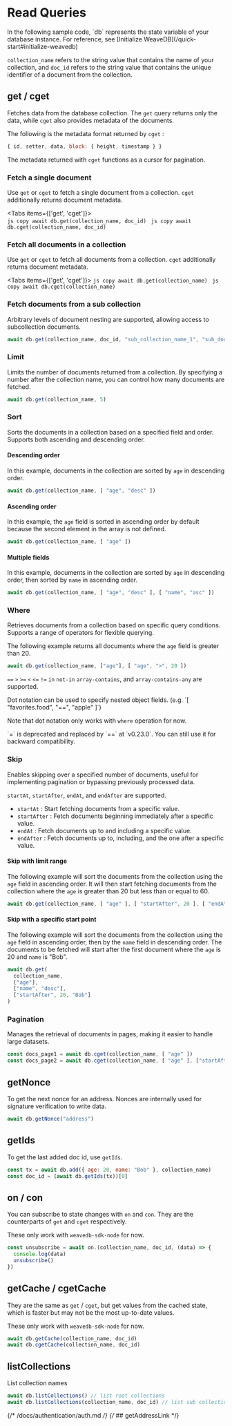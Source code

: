 
# Read Queries

<Callout type="info" emoji="💡">
In the following sample code, `db` represents the state variable of your database instance. For reference, see [Initialize WeaveDB](/quick-start#initialize-weavedb)

`collection_name` refers to the string value that contains the name of your collection, and `doc_id` refers to the string value that contains the unique identifier of a document from the collection.
</Callout>

## get / cget

Fetches data from the database collection. The `get` query returns only the data, while `cget` also provides metadata of the documents.

The following is the metadata format returned by `cget` :

```js filename="metadata"
{ id, setter, data, block: { height, timestamp } }
```

The metadata returned with `cget` functions as a cursor for pagination.

### Fetch a single document

Use `get` or `cget` to fetch a single document from a collection. `cget` additionally returns document metadata.

<Tabs items={['get', 'cget']}>
  <Tab>  
    ```js copy
    await db.get(collection_name, doc_id)
    ```
  </Tab>
  <Tab>
    ```js copy
    await db.cget(collection_name, doc_id)
    ```
  </Tab>
</Tabs>

### Fetch all documents in a collection

Use `get` or `cget` to fetch all documents from a collection. `cget` additionally returns document metadata.

<Tabs items={['get', 'cget']}>
  <Tab>
    ```js copy
    await db.get(collection_name)
    ```
  </Tab>
  <Tab>
    ```js copy
    await db.cget(collection_name)
    ```
  </Tab>
</Tabs>

### Fetch documents from a sub collection

Arbitrary levels of document nesting are supported, allowing access to subcollection documents.

```js copy
await db.get(collection_name, doc_id, "sub_collection_name_1", "sub_doc_id_1", "sub_collection_name_2")
```

### Limit

Limits the number of documents returned from a collection. By specifying a number after the collection name, you can control how many documents are fetched.

```js copy
await db.get(collection_name, 5)
```

### Sort

Sorts the documents in a collection based on a specified field and order. Supports both ascending and descending order.


#### Descending order

In this example, documents in the collection are sorted by `age` in descending order.

```js copy
await db.get(collection_name, [ "age", "desc" ])
```

#### Ascending order

In this example, the `age` field is sorted in ascending order by default because the second element in the array is not defined.

```js copy
await db.get(collection_name, [ "age" ])
```

#### Multiple fields

In this example, documents in the collection are sorted by `age` in descending order, then sorted by `name` in ascending order.

```js copy
await db.get(collection_name, [ "age", "desc" ], [ "name", "asc" ])
```

### Where

Retrieves documents from a collection based on specific query conditions. Supports a range of operators for flexible querying.

The following example returns all documents where the `age` field is greater than 20.


```js copy
await db.get(collection_name, ["age"], [ "age", ">", 20 ])
```

`==` `>` `>=` `<` `<=` `!=` `in` `not-in` `array-contains`, and `array-contains-any` are supported.

<Callout type="info" emoji="💡">
Dot notation can be used to specify nested object fields. (e.g. `[ "favorites.food", "==", "apple" ]`)
 
Note that dot notation only works with `where` operation for now.
</Callout>

<Callout type="warning" emoji="⚠️">
`=` is deprecated and replaced by `==` at `v0.23.0`. You can still use it for backward compatibility.
</Callout>

### Skip

Enables skipping over a specified number of documents, useful for implementing pagination or bypassing previously processed data.

`startAt`, `startAfter`, `endAt`, and `endAfter` are supported.

- `startAt` : Start fetching documents from a specific value.
- `startAfter` : Fetch documents beginning immediately after a specific value.
- `endAt` : Fetch documents up to and including a specific value.
- `endAfter` : Fetch documents up to, including, and the one after a specific value.

#### Skip with limit range

The following example will sort the documents from the collection using the `age` field in ascending order. It will then start fetching documents from the collection where the `age` is greater than 20 but less than or equal to 60.

```js copy
await db.get(collection_name, [ "age" ], [ "startAfter", 20 ], [ "endAt", 60 ])
```

#### Skip with a specific start point

The following example will sort the documents from the collection using the `age` field in ascending order, then by the `name` field in descending order. The documents to be fetched will start after the first document where the `age` is 20 and `name` is "Bob".

```js copy
await db.get(
  collection_name,
  ["age"],
  ["name", "desc"],
  ["startAfter", 20, "Bob"]
)
```

### Pagination

Manages the retrieval of documents in pages, making it easier to handle large datasets.

```js copy
const docs_page1 = await db.cget(collection_name, [ "age" ])
const docs_page2 = await db.cget(collection_name, [ "age" ], ["startAfter", docs_page1[docs_page1.length - 1]])
```

## getNonce

To get the next nonce for an address. Nonces are internally used for signature verification to write data.

```js copy
await db.getNonce("address")
```

## getIds

To get the last added doc id, use `getIds`.

```js copy
const tx = await db.add({ age: 20, name: "Bob" }, collection_name)
const doc_id = (await db.getIds(tx))[0]
```

## on / con

You can subscribe to state changes with `on` and `con`. They are the counterparts of `get` and `cget` respectively.

These only work with `weavedb-sdk-node` for now.

```js
const unsubscribe = await on.(collection_name, doc_id, (data) => {
  console.log(data)
  unsubscribe()
})
```

## getCache / cgetCache

They are the same as `get` / `cget`, but get values from the cached state, which is faster but may not be the most up-to-date values.

These only work with `weavedb-sdk-node` for now.

```js
await db.getCache(collection_name, doc_id)
await db.cgetCache(collection_name, doc_id)
```

## listCollections

List collection names

```js copy
await db.listCollections() // list root collections
await db.listCollections(collection_name, doc_id) // list sub collections
```
{/* /docs/authentication/auth.md */}
{/* ## getAddressLink */}

